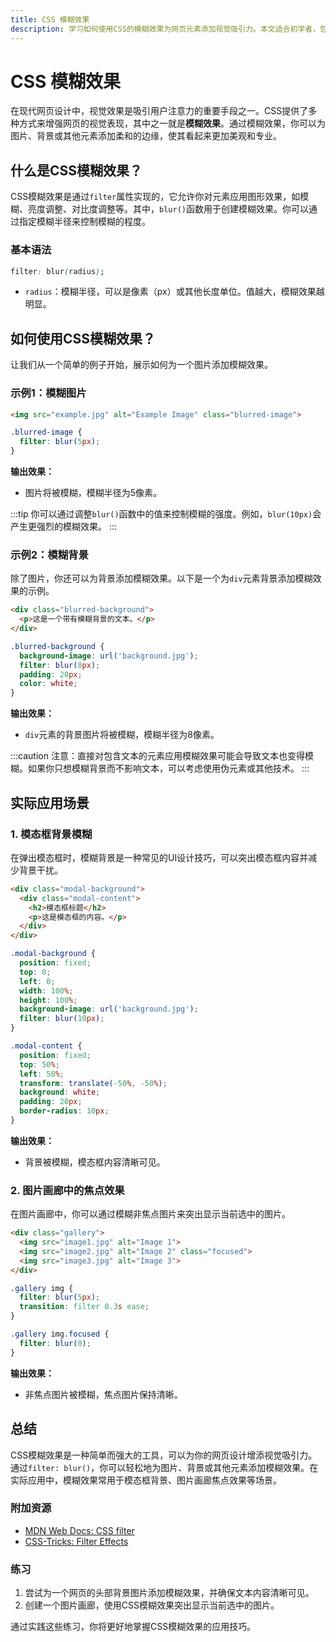```yaml
---
title: CSS 模糊效果
description: 学习如何使用CSS的模糊效果为网页元素添加视觉吸引力。本文适合初学者，包含代码示例、实际案例和总结。
---
```


# CSS 模糊效果

在现代网页设计中，视觉效果是吸引用户注意力的重要手段之一。CSS提供了多种方式来增强网页的视觉表现，其中之一就是**模糊效果**。通过模糊效果，你可以为图片、背景或其他元素添加柔和的边缘，使其看起来更加美观和专业。

## 什么是CSS模糊效果？

CSS模糊效果是通过`filter`属性实现的，它允许你对元素应用图形效果，如模糊、亮度调整、对比度调整等。其中，`blur()`函数用于创建模糊效果。你可以通过指定模糊半径来控制模糊的程度。

### 基本语法

```css
filter: blur(radius);
```

- `radius`：模糊半径，可以是像素（px）或其他长度单位。值越大，模糊效果越明显。

## 如何使用CSS模糊效果？

让我们从一个简单的例子开始，展示如何为一个图片添加模糊效果。

### 示例1：模糊图片

```html
<img src="example.jpg" alt="Example Image" class="blurred-image">
```

```css
.blurred-image {
  filter: blur(5px);
}
```

**输出效果：**
- 图片将被模糊，模糊半径为5像素。

:::tip
你可以通过调整`blur()`函数中的值来控制模糊的强度。例如，`blur(10px)`会产生更强烈的模糊效果。
:::

### 示例2：模糊背景

除了图片，你还可以为背景添加模糊效果。以下是一个为`div`元素背景添加模糊效果的示例。

```html
<div class="blurred-background">
  <p>这是一个带有模糊背景的文本。</p>
</div>
```

```css
.blurred-background {
  background-image: url('background.jpg');
  filter: blur(8px);
  padding: 20px;
  color: white;
}
```

**输出效果：**
- `div`元素的背景图片将被模糊，模糊半径为8像素。

:::caution
注意：直接对包含文本的元素应用模糊效果可能会导致文本也变得模糊。如果你只想模糊背景而不影响文本，可以考虑使用伪元素或其他技术。
:::

## 实际应用场景

### 1. 模态框背景模糊

在弹出模态框时，模糊背景是一种常见的UI设计技巧，可以突出模态框内容并减少背景干扰。

```html
<div class="modal-background">
  <div class="modal-content">
    <h2>模态框标题</h2>
    <p>这是模态框的内容。</p>
  </div>
</div>
```

```css
.modal-background {
  position: fixed;
  top: 0;
  left: 0;
  width: 100%;
  height: 100%;
  background-image: url('background.jpg');
  filter: blur(10px);
}

.modal-content {
  position: fixed;
  top: 50%;
  left: 50%;
  transform: translate(-50%, -50%);
  background: white;
  padding: 20px;
  border-radius: 10px;
}
```

**输出效果：**
- 背景被模糊，模态框内容清晰可见。

### 2. 图片画廊中的焦点效果

在图片画廊中，你可以通过模糊非焦点图片来突出显示当前选中的图片。

```html
<div class="gallery">
  <img src="image1.jpg" alt="Image 1">
  <img src="image2.jpg" alt="Image 2" class="focused">
  <img src="image3.jpg" alt="Image 3">
</div>
```

```css
.gallery img {
  filter: blur(5px);
  transition: filter 0.3s ease;
}

.gallery img.focused {
  filter: blur(0);
}
```

**输出效果：**
- 非焦点图片被模糊，焦点图片保持清晰。

## 总结

CSS模糊效果是一种简单而强大的工具，可以为你的网页设计增添视觉吸引力。通过`filter: blur()`，你可以轻松地为图片、背景或其他元素添加模糊效果。在实际应用中，模糊效果常用于模态框背景、图片画廊焦点效果等场景。

### 附加资源

- [MDN Web Docs: CSS filter](https://developer.mozilla.org/en-US/docs/Web/CSS/filter)
- [CSS-Tricks: Filter Effects](https://css-tricks.com/almanac/properties/f/filter/)

### 练习

1. 尝试为一个网页的头部背景图片添加模糊效果，并确保文本内容清晰可见。
2. 创建一个图片画廊，使用CSS模糊效果突出显示当前选中的图片。

通过实践这些练习，你将更好地掌握CSS模糊效果的应用技巧。